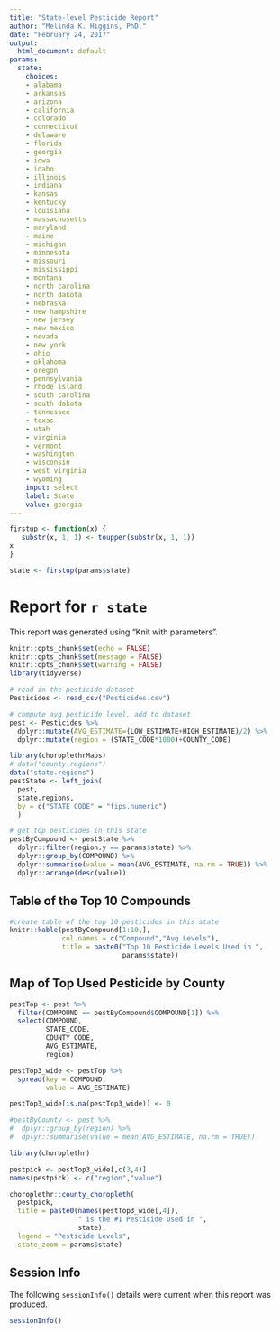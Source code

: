 ```yaml
---
title: "State-level Pesticide Report"
author: "Melinda K. Higgins, PhD."
date: "February 24, 2017"
output:
  html_document: default
params:
  state:
    choices:
    - alabama
    - arkansas
    - arizona
    - california
    - colorado
    - connecticut
    - delaware
    - florida
    - georgia
    - iowa
    - idaho
    - illinois
    - indiana
    - kansas
    - kentucky
    - louisiana
    - massachusetts
    - maryland
    - maine
    - michigan
    - minnesota
    - missouri
    - mississippi
    - montana
    - north carolina
    - north dakota
    - nebraska
    - new hampshire
    - new jersey
    - new mexico
    - nevada
    - new york
    - ohio
    - oklahoma
    - oregon
    - pennsylvania
    - rhode island
    - south carolina
    - south dakota
    - tennessee
    - texas
    - utah
    - virginia
    - vermont
    - washington
    - wisconsin
    - west virginia
    - wyoming
    input: select
    label: State
    value: georgia
---
```


```r
firstup <- function(x) {
   substr(x, 1, 1) <- toupper(substr(x, 1, 1))
x
}

state <- firstup(params$state)
```

# Report for `r state`

This report was generated using "Knit with parameters".

```r
knitr::opts_chunk$set(echo = FALSE)
knitr::opts_chunk$set(message = FALSE)
knitr::opts_chunk$set(warning = FALSE)
library(tidyverse)

# read in the pesticide dataset
Pesticides <- read_csv("Pesticides.csv")

# compute avg pesticide level, add to dataset
pest <- Pesticides %>% 
  dplyr::mutate(AVG_ESTIMATE=(LOW_ESTIMATE+HIGH_ESTIMATE)/2) %>%
  dplyr::mutate(region = (STATE_CODE*1000)+COUNTY_CODE)

library(choroplethrMaps)
# data("county.regions")
data("state.regions")
pestState <- left_join(
  pest,
  state.regions,
  by = c("STATE_CODE" = "fips.numeric")
  )

# get top pesticides in this state
pestByCompound <- pestState %>%
  dplyr::filter(region.y == params$state) %>%
  dplyr::group_by(COMPOUND) %>%
  dplyr::summarise(value = mean(AVG_ESTIMATE, na.rm = TRUE)) %>%
  dplyr::arrange(desc(value))
```

## Table of the Top 10 Compounds

```r

#create table of the top 10 pesticides in this state
knitr::kable(pestByCompound[1:10,],
             col.names = c("Compound","Avg Levels"),
             title = paste0("Top 10 Pesticide Levels Used in ",
                            params$state))
```

## Map of Top Used Pesticide by County

```r

pestTop <- pest %>%
  filter(COMPOUND == pestByCompound$COMPOUND[1]) %>%
  select(COMPOUND,
         STATE_CODE,
         COUNTY_CODE,
         AVG_ESTIMATE,
         region)

pestTop3_wide <- pestTop %>%
  spread(key = COMPOUND,
         value = AVG_ESTIMATE)

pestTop3_wide[is.na(pestTop3_wide)] <- 0

#pestByCounty <- pest %>%
#  dplyr::group_by(region) %>%
#  dplyr::summarise(value = mean(AVG_ESTIMATE, na.rm = TRUE))

library(choroplethr)

pestpick <- pestTop3_wide[,c(3,4)]
names(pestpick) <- c("region","value")

choroplethr::county_choropleth(
  pestpick, 
  title = paste0(names(pestTop3_wide[,4]),
                 " is the #1 Pesticide Used in ",
                 state), 
  legend = "Pesticide Levels",
  state_zoom = params$state)

```

## Session Info

The following `sessionInfo()` details were current when this report was produced.

```r
sessionInfo()
```

